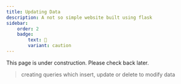 ```yaml
---
title: Updating Data
description: A not so simple website built using flask
sidebar:
    order: 2
    badge:
        text: 🚧
        variant: caution
---
```


This page is under construction. Please check back later.

> creating queries which insert, update or delete to modify data